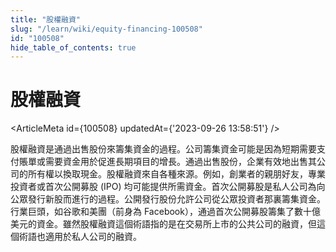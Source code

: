 ```yaml
---
title: "股權融資"
slug: "/learn/wiki/equity-financing-100508"
id: "100508"
hide_table_of_contents: true
---
```



# 股權融資

<ArticleMeta id={100508} updatedAt={'2023-09-26 13:58:51'} />
<div className='border-solid border-b border-t-0 my-4 border-[var(--ifm-color-gray-300)]' />

股權融資是通過出售股份來籌集資金的過程。公司籌集資金可能是因為短期需要支付賬單或需要資金用於促進長期項目的增長。通過出售股份，企業有效地出售其公司的所有權以換取現金。股權融資來自各種來源。例如，創業者的親朋好友，專業投資者或首次公開募股 (IPO) 均可能提供所需資金。首次公開募股是私人公司為向公眾發行新股而進行的過程。公開發行股份允許公司從公眾投資者那裏籌集資金。行業巨頭，如谷歌和美團（前身為 Facebook），通過首次公開募股籌集了數十億美元的資金。雖然股權融資這個術語指的是在交易所上市的公共公司的融資，但這個術語也適用於私人公司的融資。
